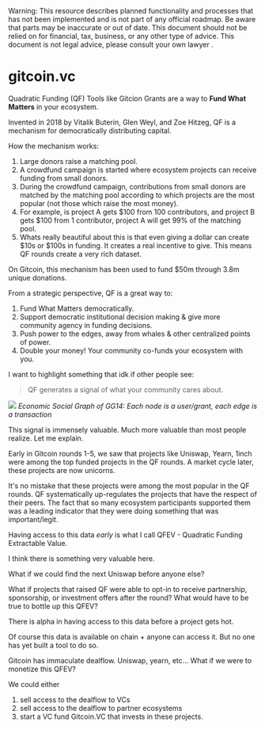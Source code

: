 
<Callout type="warning">
  Warning: This resource describes planned functionality and processes that has
  not been implemented and is not part of any official roadmap. Be aware that parts may be inaccurate or out of
  date.  This document should not be relied on for financial, tax, business, or any other type of advice.  This document is not legal advice, please consult your own lawyer .
</Callout>

# gitcoin.vc


Quadratic Funding (QF) Tools like Gitcion Grants are a way to **Fund What Matters** in your ecosystem.  

Invented in 2018 by Vitalik Buterin, Glen Weyl, and Zoe Hitzeg, QF is a mechanism for democratically distributing capital. 

How the mechanism works:

1. Large donors raise a matching pool.
2. A crowdfund campaign is started where ecosystem projects can receive funding from small donors.
3. During the crowdfund campaign, contributions from small donors are matched by the matching pool according to which projects are the most popular (not those which raise the most money).
4. For example, is project A gets $100 from 100 contributors, and project B gets $100 from 1 contributor, project A will get 99% of the matching pool.
5. Whats really beautiful about this is that even giving a dollar can create $10s or $100s in funding.  It creates a real incentive to give.  This means QF rounds create a very rich dataset.

On Gitcoin, this mechanism has been used to fund $50m through 3.8m unique donations.

From a strategic perspective, QF is a great way to:

1. Fund What Matters democratically.
2. Support democratic institutional decision making & give more community agency in funding decisions.
3. Push power to the edges, away from whales & other centralized points of power.
4. Double your money!  Your community co-funds your ecosystem with you.

I want to highlight something  that idk if other people see: 

> QF generates a signal of what your community cares about.

![](./img/econ_graph/jpg)
*Economic Social Graph of GG14: Each node is a user/grant, each edge is a transaction*

This signal is immensely valuable.  Much more valuable than most people realize.  Let me explain.

Early in Gitcoin rounds 1-5, we saw that projects like Uniswap, Yearn, 1inch were among the top funded projects in the QF rounds.  A market cycle later, these projects are now unicorns.

It's no mistake that these projects were among the most popular in the QF rounds.  QF systematically up-regulates the projects that have the respect of their peers. The fact that so many ecosystem participants supported them was a leading indicator that they were doing something that was important/legit.

Having access to this data *early* is  what I call QFEV - Quadratic Funding Extractable Value.  

I think there is something very valuable here.

What if we could find the next Uniswap before anyone else?

What if projects that raised QF were able to opt-in to receive partnership, sponsorship, or investment offers after the round?   What would have to be true to bottle up this QFEV?

There is alpha in having access to this data before a project gets hot.

Of course this data is available on chain + anyone can access it.  But no one has yet built a tool to do so.  

Gitcoin has immaculate dealflow.  Uniswap, yearn, etc...  What if we were to monetize this QFEV?

We could either
1. sell access to the dealflow to VCs
2. sell access to the dealflow to partner ecosystems
3. start a VC fund Gitcoin.VC that invests in these projects. 

